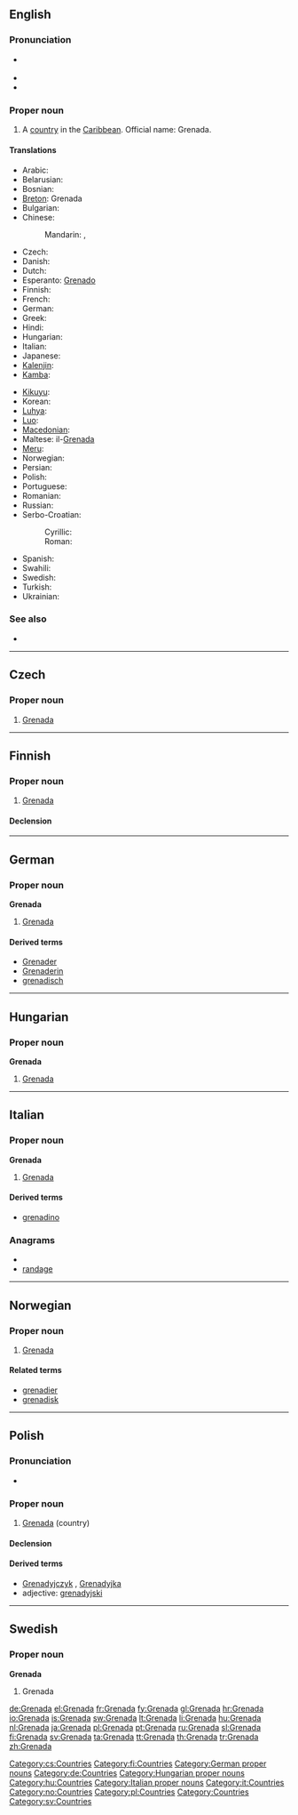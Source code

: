 ==English==
{{wikipedia}}

===Pronunciation===
* {{a|UK|US}} {{IPA|/ɡɹəˈneɪ.də/}}
* {{audio|en-us-Grenada.ogg|Audio (US)}}
* {{rhymes|eɪdə}}

===Proper noun===
{{en-proper noun}}

# A [[country]] in the [[Caribbean]]. Official name: Grenada.

====Translations====
{{trans-top|Caribbean country}}
* Arabic: {{t|ar|غرينادا|f|tr=ghrynaada}}
* Belarusian: {{t|be|Грэнада|f|tr=Hrenáda|xs=Belarusian}}
* Bosnian: {{t-|bs|Grenada|f}}
* [[Breton]]: Grenada
* Bulgarian: {{t|bg|Гренада|f|tr=Grenáda}}
* Chinese:
*: Mandarin: {{t|cmn|格林納達|sc=Hani}}, {{t|cmn|格林纳达|tr=Gélínnàdá|sc=Hani}}
* Czech: {{t-|cs|Grenada|f}}
* Danish: {{t-|da|Grenada}}
* Dutch: {{t+|nl|Grenada}}
* Esperanto: [[Grenado]]
* Finnish: {{t+|fi|Grenada}}
* French: {{t+|fr|Grenade}}
* German: {{t+|de|Grenada}}
* Greek: {{t+|el|Γρενάδα|f|tr=Grenáda}}
* Hindi: {{t|hi|ग्रेनेडा|tr=grēnēḍā|xs=Hindi}}
* Hungarian: {{t+|hu|Grenada}}
* Italian: {{t-|it|Grenada}}
* Japanese: {{t-|ja|グレナダ|tr=Gurenada}}
* [[Kalenjin]]: {{tø|kln|Grenada}}
* [[Kamba]]: {{tø|kam|Grenada}}
{{trans-mid}}
* [[Kikuyu]]: {{tø|ki|Grenada}}
* Korean: {{t+|ko|그레나다|tr=Geurenada|sc=Hang}}
* [[Luhya]]: {{tø|luy|Grenada}}
* [[Luo]]: {{tø|luo|Grenada}}
* [[Macedonian]]: {{t|mk|Гренада|f|tr=Grenáda}}
* Maltese: il-[[Grenada]]
* [[Meru]]: {{tø|mer|Grenada}}
* Norwegian: {{t-|no|Grenada}}
* Persian: {{t|fa|گرنادا}}
* Polish: {{t+|pl|Grenada}}
* Portuguese: {{t+|pt|Granada}}
* Romanian: {{t-|ro|Grenada|f}}
* Russian: {{t|ru|Гренада|f|tr=Grenáda}}
* Serbo-Croatian:
*: Cyrillic: {{tø|sh|Гренада|f|sc=Cyrl|xs=Serbo-Croatian}}
*: Roman: {{tø|sh|Grenada|f|xs=Serbo-Croatian}}
* Spanish: {{t+|es|Granada}}
* Swahili: {{t+|sw|Grenada|xs=Swahili}}
* Swedish: {{t+|sv|Grenada}}
* Turkish: {{t+|tr|Grenada}}
* Ukrainian: {{t|uk|Гренада|f|tr=Hrenáda|xs=Ukrainian}}
{{trans-bottom}}

===See also===
* {{list|en|countries of North America}}

----

==Czech==

===Proper noun===
{{cs-proper noun|g=f}}

# [[#English|Grenada]]

[[Category:cs:Countries]]

----

==Finnish==
{{wikipedia|lang=fi}}

===Proper noun===
{{infl|fi|proper noun}}

# [[#English|Grenada]]

====Declension====
{{fi-decl-kala|Grenad|np=1}}

[[Category:fi:Countries]]

----

==German==
{{wikipedia|lang=de}}

===Proper noun===
'''Grenada''' {{n}}

# [[#English|Grenada]]

====Derived terms====
* [[Grenader]]
* [[Grenaderin]]
* [[grenadisch]]

[[Category:German proper nouns]]
[[Category:de:Countries]]

----

==Hungarian==
{{wikipedia|lang=hu}}

===Proper noun===
'''Grenada'''

# [[#English|Grenada]]

[[Category:Hungarian proper nouns]]
[[Category:hu:Countries]]

----


==Italian==
{{wikipedia|lang=it}}

===Proper noun===
'''Grenada''' {{m}}

# [[#English|Grenada]]

====Derived terms====
* [[grenadino]]

===Anagrams===
* {{alphagram|aadegnr}}
* [[randage#Italian|randage]]

[[Category:Italian proper nouns]]
[[Category:it:Countries]]

----

==Norwegian==

===Proper noun===
{{infl|no|proper noun}}

# [[#English|Grenada]]

====Related terms====
* [[grenadier]]
* [[grenadisk]]

[[Category:no:Countries]]

----

==Polish==

===Pronunciation===
* {{IPA|/ɡrɛˈnada/|lang=pl}}

===Proper noun===
{{infl|pl|proper noun|g=f}}

# [[#English|Grenada]] (country)

====Declension====
{{pl-decl-noun
|Grenada|Grenady
|Grenady|Grenad
|Grenadzie|Grenadom
|Grenadę|Grenady
|Grenadą|Grenadami
|Grenadzie|Grenadach
|Grenado|Grenady
}}

====Derived terms====
* [[Grenadyjczyk]] {{m}}, [[Grenadyjka]] {{f}}
* adjective: [[grenadyjski]]

[[Category:pl:Countries]]

----

==Swedish==

===Proper noun===
'''Grenada'''

# Grenada

[[Category:Countries]]
[[Category:sv:Countries]]

[[de:Grenada]]
[[el:Grenada]]
[[fr:Grenada]]
[[fy:Grenada]]
[[gl:Grenada]]
[[hr:Grenada]]
[[io:Grenada]]
[[is:Grenada]]
[[sw:Grenada]]
[[lt:Grenada]]
[[li:Grenada]]
[[hu:Grenada]]
[[nl:Grenada]]
[[ja:Grenada]]
[[pl:Grenada]]
[[pt:Grenada]]
[[ru:Grenada]]
[[sl:Grenada]]
[[fi:Grenada]]
[[sv:Grenada]]
[[ta:Grenada]]
[[tt:Grenada]]
[[th:Grenada]]
[[tr:Grenada]]
[[zh:Grenada]]